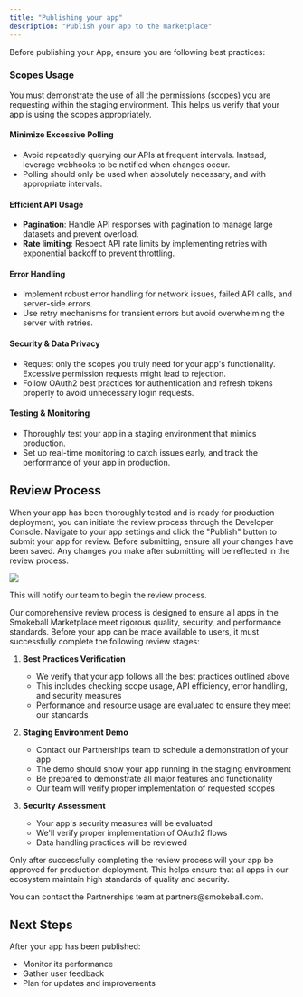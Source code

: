 ```yaml
---
title: "Publishing your app"
description: "Publish your app to the marketplace"
---
```


Before publishing your App, ensure you are following best practices:

### Scopes Usage
You must demonstrate the use of all the permissions (scopes) you are requesting within the staging environment. This helps us verify that your app is using the scopes appropriately.

#### Minimize Excessive Polling
- Avoid repeatedly querying our APIs at frequent intervals. Instead, leverage webhooks to be notified when changes occur.
- Polling should only be used when absolutely necessary, and with appropriate intervals.

#### Efficient API Usage
- **Pagination**: Handle API responses with pagination to manage large datasets and prevent overload.
- **Rate limiting**: Respect API rate limits by implementing retries with exponential backoff to prevent throttling.

#### Error Handling
- Implement robust error handling for network issues, failed API calls, and server-side errors.
- Use retry mechanisms for transient errors but avoid overwhelming the server with retries.

#### Security & Data Privacy
- Request only the scopes you truly need for your app's functionality. Excessive permission requests might lead to rejection.
- Follow OAuth2 best practices for authentication and refresh tokens properly to avoid unnecessary login requests.

#### Testing & Monitoring
- Thoroughly test your app in a staging environment that mimics production.
- Set up real-time monitoring to catch issues early, and track the performance of your app in production.

## Review Process
When your app has been thoroughly tested and is ready for production deployment, you can initiate the review process through the Developer Console. 
Navigate to your app settings and click the "Publish" button to submit your app for review. Before submitting, ensure all your changes have been saved. Any changes you make after submitting will be reflected in the review process.

<Frame>
  <img src="/images/apps/publishing-an-app.png"/>
</Frame>

This will notify our team to begin the review process.

Our comprehensive review process is designed to ensure all apps in the Smokeball Marketplace meet rigorous quality, security, and performance standards. Before your app can be made available to users, it must successfully complete the following review stages:

1. **Best Practices Verification**
   - We verify that your app follows all the best practices outlined above
   - This includes checking scope usage, API efficiency, error handling, and security measures
   - Performance and resource usage are evaluated to ensure they meet our standards

2. **Staging Environment Demo**
   - Contact our Partnerships team to schedule a demonstration of your app
   - The demo should show your app running in the staging environment
   - Be prepared to demonstrate all major features and functionality
   - Our team will verify proper implementation of requested scopes

3. **Security Assessment**
   - Your app's security measures will be evaluated
   - We'll verify proper implementation of OAuth2 flows
   - Data handling practices will be reviewed

Only after successfully completing the review process will your app be approved for production deployment. This helps ensure that all apps in our ecosystem maintain high standards of quality and security.

<Info>
 You can contact the Partnerships team at partners@smokeball.com.
</Info>

## Next Steps

After your app has been published:
- Monitor its performance
- Gather user feedback
- Plan for updates and improvements 